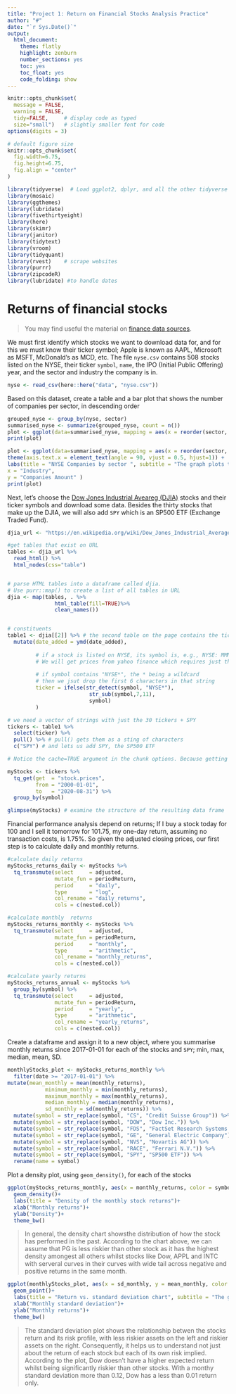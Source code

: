 ---
title: "Project 1: Return on Financial Stocks Analysis Practice"
author: "#"
date: "`r Sys.Date()`"
output:
  html_document:
    theme: flatly
    highlight: zenburn
    number_sections: yes
    toc: yes
    toc_float: yes
    code_folding: show
---


```{r, setup, echo=FALSE}
knitr::opts_chunk$set(
  message = FALSE, 
  warning = FALSE, 
  tidy=FALSE,     # display code as typed
  size="small")   # slightly smaller font for code
options(digits = 3)

# default figure size
knitr::opts_chunk$set(
  fig.width=6.75, 
  fig.height=6.75,
  fig.align = "center"
)
```


```{r load-libraries, warning=FALSE, message=FALSE, echo=FALSE}
library(tidyverse)  # Load ggplot2, dplyr, and all the other tidyverse packages
library(mosaic)
library(ggthemes)
library(lubridate)
library(fivethirtyeight)
library(here)
library(skimr)
library(janitor)
library(tidytext)
library(vroom)
library(tidyquant)
library(rvest)    # scrape websites
library(purrr)  
library(zipcodeR)
library(lubridate) #to handle dates
```

# Returns of financial stocks


> You may find useful the material on [finance data sources](https://mfa2021.netlify.app/reference/finance_data/). 


We must first identify which stocks we want to download data for, and for this we must know their ticker symbol; Apple is known as AAPL, Microsoft as MSFT, McDonald's as MCD, etc. The file `nyse.csv` contains 508 stocks listed on the NYSE, their ticker `symbol`, `name`, the IPO  (Initial Public Offering) year, and the sector and industry the company is in.


```{r load_nyse_data, message=FALSE, warning=FALSE}
nyse <- read_csv(here::here("data", "nyse.csv"))
```

Based on this dataset, create a table and a bar plot that shows the number of companies per sector, in descending order

```{r, companies_per_sector_1}

grouped_nyse <- group_by(nyse, sector)
summarised_nyse <- summarize(grouped_nyse, count = n())
plot <- ggplot(data=summarised_nyse, mapping = aes(x = reorder(sector, -count), y = count)) + geom_bar(stat="identity")  + theme(axis.text.x = element_text(angle = 90, vjust = 0.5, hjust=1))
print(plot)
```
```{r, companies_per_sector_2}
plot <- ggplot(data=summarised_nyse, mapping = aes(x = reorder(sector, -count), y = count)) + geom_bar(stat="identity")  + 
theme(axis.text.x = element_text(angle = 90, vjust = 0.5, hjust=1)) +
labs(title = "NYSE Companies by sector ", subtitle = "The graph plots the 509 stock listed companies in the NYSE across 12 industry sectors",
x = "Industry", 
y = "Companies Amount" )
print(plot)
```


Next, let's choose the [Dow Jones Industrial Aveareg (DJIA)](https://en.wikipedia.org/wiki/Dow_Jones_Industrial_Average) stocks and their ticker symbols and download some data. Besides the thirty stocks that make up the DJIA, we will also add `SPY` which is an SP500 ETF (Exchange Traded Fund).


```{r, tickers_from_wikipedia}

djia_url <- "https://en.wikipedia.org/wiki/Dow_Jones_Industrial_Average"

#get tables that exist on URL
tables <- djia_url %>% 
  read_html() %>% 
  html_nodes(css="table")


# parse HTML tables into a dataframe called djia. 
# Use purr::map() to create a list of all tables in URL
djia <- map(tables, . %>% 
               html_table(fill=TRUE)%>% 
               clean_names())


# constituents
table1 <- djia[[2]] %>% # the second table on the page contains the ticker symbols
  mutate(date_added = ymd(date_added),
         
         # if a stock is listed on NYSE, its symbol is, e.g., NYSE: MMM
         # We will get prices from yahoo finance which requires just the ticker
         
         # if symbol contains "NYSE*", the * being a wildcard
         # then we jsut drop the first 6 characters in that string
         ticker = ifelse(str_detect(symbol, "NYSE*"),
                          str_sub(symbol,7,11),
                          symbol)
         )

# we need a vector of strings with just the 30 tickers + SPY
tickers <- table1 %>% 
  select(ticker) %>% 
  pull() %>% # pull() gets them as a sting of characters
  c("SPY") # and lets us add SPY, the SP500 ETF

```

```{r get_price_data, message=FALSE, warning=FALSE, cache=TRUE}
# Notice the cache=TRUE argument in the chunk options. Because getting data is time consuming, # cache=TRUE means that once it downloads data, the chunk will not run again next time you knit your Rmd

myStocks <- tickers %>% 
  tq_get(get  = "stock.prices",
         from = "2000-01-01",
         to   = "2020-08-31") %>%
  group_by(symbol) 

glimpse(myStocks) # examine the structure of the resulting data frame
```

Financial performance analysis depend on returns; If I buy a stock today for 100 and I sell it tomorrow for 101.75, my one-day return, assuming no transaction costs, is 1.75%. So given the adjusted closing prices, our first step is to calculate daily and monthly returns.


```{r calculate_returns, message=FALSE, warning=FALSE, cache=TRUE}
#calculate daily returns
myStocks_returns_daily <- myStocks %>%
  tq_transmute(select     = adjusted, 
               mutate_fun = periodReturn, 
               period     = "daily", 
               type       = "log",
               col_rename = "daily_returns",
               cols = c(nested.col))  

#calculate monthly  returns
myStocks_returns_monthly <- myStocks %>%
  tq_transmute(select     = adjusted, 
               mutate_fun = periodReturn, 
               period     = "monthly", 
               type       = "arithmetic",
               col_rename = "monthly_returns",
               cols = c(nested.col)) 

#calculate yearly returns
myStocks_returns_annual <- myStocks %>%
  group_by(symbol) %>%
  tq_transmute(select     = adjusted, 
               mutate_fun = periodReturn, 
               period     = "yearly", 
               type       = "arithmetic",
               col_rename = "yearly_returns",
               cols = c(nested.col))
```

Create a dataframe and assign it to a new object, where you summarise monthly returns since 2017-01-01 for each of the stocks and `SPY`; min, max, median, mean, SD.

```{r summarise_monthly_returns}

monthlyStocks_plot <- myStocks_returns_monthly %>% 
  filter(date >= "2017-01-01") %>%
mutate(mean_monthly = mean(monthly_returns),
            minimum_monthly = min(monthly_returns),
            maximum_monthly = max(monthly_returns),
            median_monthly = median(monthly_returns),
            sd_monthly = sd(monthly_returns)) %>% 
  mutate(symbol = str_replace(symbol, "CS", "Credit Suisse Group")) %>% 
  mutate(symbol = str_replace(symbol, "DOW", "Dow Inc.")) %>% 
  mutate(symbol = str_replace(symbol, "FDS", "FactSet Research Systems Inc.")) %>% 
  mutate(symbol = str_replace(symbol, "GE", "General Electric Company")) %>% 
  mutate(symbol = str_replace(symbol, "NVS", "Novartis AG")) %>% 
  mutate(symbol = str_replace(symbol, "RACE", "Ferrari N.V.")) %>% 
  mutate(symbol = str_replace(symbol, "SPY", "SP500 ETF")) %>% 
  rename(name = symbol)

```


Plot a density plot, using `geom_density()`, for each of the stocks
```{r density_monthly_returns}

ggplot(myStocks_returns_monthly, aes(x = monthly_returns, color = symbol))+
  geom_density()+
  labs(title = "Density of the monthly stock returns")+
  xlab("Monthly returns")+
  ylab("Density")+
  theme_bw()

```

> In general, the density chart showsthe distribution of how the stock has performed in the past. According to the chart above, we can assume that PG is less riskier than other stock as it has the highest density amongest all others whilst stocks like Dow, APPL and INTC with serveral curves in their curves with wide tail across negative and positive returns in the same month. 


```{r risk_return_plot}

ggplot(monthlyStocks_plot, aes(x = sd_monthly, y = mean_monthly, color = name))+
  geom_point()+
  labs(title = "Return vs. standard deviation chart", subtitle = "The graph plots the companies according to their risk/return profile")+
  xlab("Monthly standard deviation")+
  ylab("Monthly returns")+
  theme_bw()

```


> The standard deviation plot shows the relationship betwen the stocks return and its risk profile, with less riskier assets on the left and riskier assets on the right. Consequently, it helps us to understand not just about the return of each stock but each of its own risk implied. According to the plot, Dow doesn't have a higher expected return whilst being significantly riskier than other stocks. With a monthy standard deviation more than 0.12, Dow has a less than 0.01 return only.  

